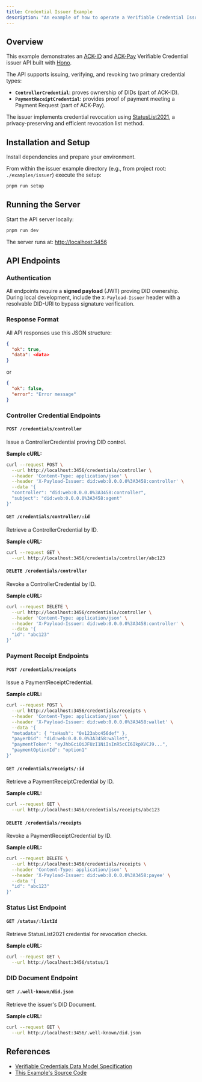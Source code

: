 ```yaml
---
title: Credential Issuer Example
description: "An example of how to operate a Verifiable Credential Issuer."
---
```


## Overview

This example demonstrates an [ACK-ID](https://agentcommercekit.com/ack-id) and [ACK-Pay](https://agentcommercekit.com/ack-pay) Verifiable Credential issuer API built with [Hono](https://hono.dev).

The API supports issuing, verifying, and revoking two primary credential types:

- **`ControllerCredential`**: proves ownership of DIDs (part of ACK-ID).
- **`PaymentReceiptCredential`**: provides proof of payment meeting a Payment Request (part of ACK-Pay).

The issuer implements credential revocation using [StatusList2021](https://www.w3.org/community/reports/credentials/CG-FINAL-vc-status-list-2021-20230102/), a privacy-preserving and efficient revocation list method.

## Installation and Setup

Install dependencies and prepare your environment.

From within the issuer example directory (e.g., from project root: `./examples/issuer`) execute the setup:

```sh
pnpm run setup
```

## Running the Server

Start the API server locally:

```sh
pnpm run dev
```

The server runs at: [http://localhost:3456](http://localhost:3456)

## API Endpoints

### Authentication

All endpoints require a **signed payload** (JWT) proving DID ownership. During local development, include the `X-Payload-Issuer` header with a resolvable DID-URI to bypass signature verification.

### Response Format

All API responses use this JSON structure:

```json
{
  "ok": true,
  "data": <data>
}
```

or

```json
{
  "ok": false,
  "error": "Error message"
}
```

### Controller Credential Endpoints

#### `POST /credentials/controller`

Issue a ControllerCredential proving DID control.

**Sample cURL:**

```sh
curl --request POST \
  --url http://localhost:3456/credentials/controller \
  --header 'Content-Type: application/json' \
  --header 'X-Payload-Issuer: did:web:0.0.0.0%3A3458:controller' \
  --data '{
  "controller": "did:web:0.0.0.0%3A3458:controller",
  "subject": "did:web:0.0.0.0%3A3458:agent"
}'
```

#### `GET /credentials/controller/:id`

Retrieve a ControllerCredential by ID.

**Sample cURL:**

```sh
curl --request GET \
  --url http://localhost:3456/credentials/controller/abc123
```

#### `DELETE /credentials/controller`

Revoke a ControllerCredential by ID.

**Sample cURL:**

```sh
curl --request DELETE \
  --url http://localhost:3456/credentials/controller \
  --header 'Content-Type: application/json' \
  --header 'X-Payload-Issuer: did:web:0.0.0.0%3A3458:controller' \
  --data '{
  "id": "abc123"
}'
```

### Payment Receipt Endpoints

#### `POST /credentials/receipts`

Issue a PaymentReceiptCredential.

**Sample cURL:**

```sh
curl --request POST \
  --url http://localhost:3456/credentials/receipts \
  --header 'Content-Type: application/json' \
  --header 'X-Payload-Issuer: did:web:0.0.0.0%3A3458:wallet' \
  --data '{
  "metadata": { "txHash": "0x123abc456def" },
  "payerDid": "did:web:0.0.0.0%3A3458:wallet",
  "paymentToken": "eyJhbGciOiJFUzI1NiIsInR5cCI6IkpXVCJ9...",
  "paymentOptionId": "option1"
}'
```

#### `GET /credentials/receipts/:id`

Retrieve a PaymentReceiptCredential by ID.

**Sample cURL:**

```sh
curl --request GET \
  --url http://localhost:3456/credentials/receipts/abc123
```

#### `DELETE /credentials/receipts`

Revoke a PaymentReceiptCredential by ID.

**Sample cURL:**

```sh
curl --request DELETE \
  --url http://localhost:3456/credentials/receipts \
  --header 'Content-Type: application/json' \
  --header 'X-Payload-Issuer: did:web:0.0.0.0%3A3458:payee' \
  --data '{
  "id": "abc123"
}'
```

### Status List Endpoint

#### `GET /status/:listId`

Retrieve StatusList2021 credential for revocation checks.

**Sample cURL:**

```sh
curl --request GET \
  --url http://localhost:3456/status/1
```

### DID Document Endpoint

#### `GET /.well-known/did.json`

Retrieve the issuer's DID Document.

**Sample cURL:**

```sh
curl --request GET \
  --url http://localhost:3456/.well-known/did.json
```

## References

- [Verifiable Credentials Data Model Specification](https://www.w3.org/TR/vc-data-model/)
- [This Example's Source Code](https://github.com/agentcommercekit/ack/tree/main/examples/issuer)
